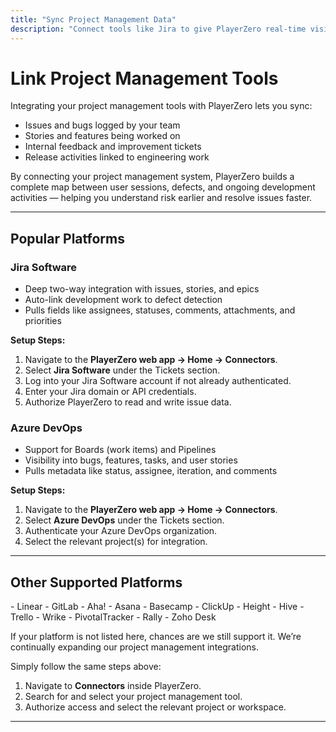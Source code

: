 ```yaml
---
title: "Sync Project Management Data"
description: "Connect tools like Jira to give PlayerZero real-time visibility into issues, stories, and releases."
---
```


# Link Project Management Tools

Integrating your project management tools with PlayerZero lets you sync:

- Issues and bugs logged by your team
- Stories and features being worked on
- Internal feedback and improvement tickets
- Release activities linked to engineering work

By connecting your project management system, PlayerZero builds a complete map between user sessions, defects, and ongoing development activities — helping you understand risk earlier and resolve issues faster.

---

## Popular Platforms

### Jira Software

- Deep two-way integration with issues, stories, and epics
- Auto-link development work to defect detection
- Pulls fields like assignees, statuses, comments, attachments, and priorities

**Setup Steps:**

1. Navigate to the **PlayerZero web app → Home → Connectors**.
2. Select **Jira Software** under the Tickets section.
3. Log into your Jira Software account if not already authenticated.
4. Enter your Jira domain or API credentials.
5. Authorize PlayerZero to read and write issue data.

### Azure DevOps

- Support for Boards (work items) and Pipelines
- Visibility into bugs, features, tasks, and user stories
- Pulls metadata like status, assignee, iteration, and comments

**Setup Steps:**

1. Navigate to the **PlayerZero web app → Home → Connectors**.
2. Select **Azure DevOps** under the Tickets section.
3. Authenticate your Azure DevOps organization.
4. Select the relevant project(s) for integration.

---

## Other Supported Platforms

  <Accordion title="Other Supported Platforms">
- Linear
- GitLab
- Aha!
- Asana
- Basecamp
- ClickUp
- Height
- Hive
- Trello
- Wrike
- PivotalTracker
- Rally
- Zoho Desk
</Accordion>

If your platform is not listed here, chances are we still support it. We’re continually expanding our project management integrations.

Simply follow the same steps above:

1. Navigate to **Connectors** inside PlayerZero.
2. Search for and select your project management tool.
3. Authorize access and select the relevant project or workspace.

---


